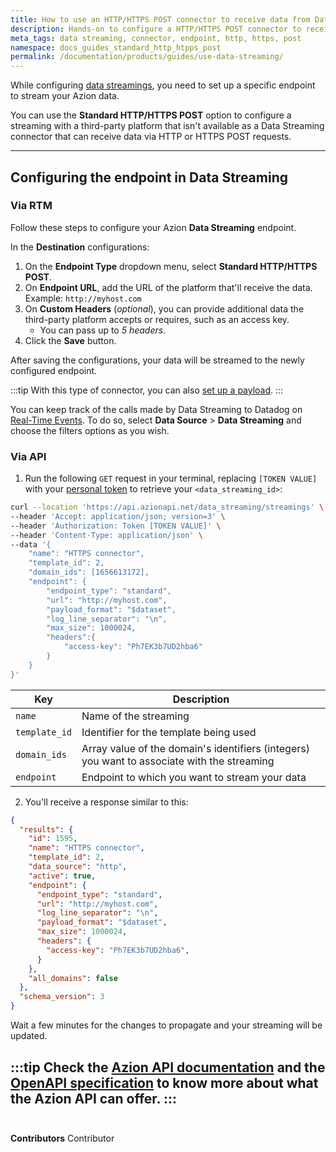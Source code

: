 ```yaml
---
title: How to use an HTTP/HTTPS POST connector to receive data from Data Streaming
description: Hands-on to configure a HTTP/HTTPS POST connector to receive data from Data Streaming.
meta_tags: data streaming, connector, endpoint, http, https, post
namespace: docs_guides_standard_http_htpps_post
permalink: /documentation/products/guides/use-data-streaming/
---
```


While configuring [data streamings](/en/documentation/products/guides/use-data-streaming/), you need to set up a specific endpoint to stream your Azion data.

You can use the **Standard HTTP/HTTPS POST** option to configure a streaming with a third-party platform that isn't available as a Data Streaming connector that can receive data via HTTP or HTTPS POST requests.

---

## Configuring the endpoint in Data Streaming

### Via RTM

Follow these steps to configure your Azion **Data Streaming** endpoint.

In the **Destination** configurations:

1. On the **Endpoint Type** dropdown menu, select **Standard HTTP/HTTPS POST**.
2. On **Endpoint URL**, add the URL of the platform that'll receive the data. Example: `http://myhost.com`
3. On **Custom Headers** (*optional*), you can provide additional data the third-party platform accepts or requires, such as an access key.
    - You can pass up to *5 headers*.
4. Click the **Save** button.

After saving the configurations, your data will be streamed to the newly configured endpoint.

:::tip
With this type of connector, you can also [set up a payload](/en/documentation/products/guides/observe/data-streaming-set-payload/).
:::

You can keep track of the calls made by Data Streaming to Datadog on [Real-Time Events](/en/documentation/products/real-time-events/). To do so, select **Data Source** > **Data Streaming** and choose the filters options as you wish.

### Via API

1. Run the following `GET` request in your terminal, replacing `[TOKEN VALUE]` with your [personal token](/en/documentation/products/guides/personal-tokens/) to retrieve your `<data_streaming_id>`:

```bash
curl --location 'https://api.azionapi.net/data_streaming/streamings' \
--header 'Accept: application/json; version=3' \
--header 'Authorization: Token [TOKEN VALUE]' \
--header 'Content-Type: application/json' \
--data '{
    "name": "HTTPS connector",
    "template_id": 2,
    "domain_ids": [1656613172],
    "endpoint": {
        "endpoint_type": "standard",
        "url": "http://myhost.com",
        "payload_format": "$dataset",
        "log_line_separator": "\n",
        "max_size": 1000024,
        "headers":{
            "access-key": "Ph7EK3b7UD2hba6"
        }
    }
}'
```

| Key | Description |
| --- | --- |
| `name` | Name of the streaming |
| `template_id` | Identifier for the template being used |
| `domain_ids` | Array value of the domain's identifiers (integers) you want to associate with the streaming |
| `endpoint` | Endpoint to which you want to stream your data |

2. You'll receive a response similar to this:

```json
{
  "results": {
    "id": 1595,
    "name": "HTTPS connector",
    "template_id": 2,
    "data_source": "http",
    "active": true,
    "endpoint": {
      "endpoint_type": "standard",
      "url": "http://myhost.com",
      "log_line_separator": "\n",
      "payload_format": "$dataset",
      "max_size": 1000024,
      "headers": {
        "access-key": "Ph7EK3b7UD2hba6",
      }
    },
    "all_domains": false
  },
  "schema_version": 3
}
```

Wait a few minutes for the changes to propagate and your streaming will be updated.

:::tip
Check the [Azion API documentation](https://api.azion.com/) and the [OpenAPI specification](https://github.com/aziontech/azionapi-openapi/) to know more about what the Azion API can offer.
:::
<br /><br />
---

**Contributors** <ContributorList>Contributor</ContributorList>
